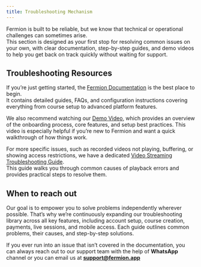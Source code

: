 ```yaml
---
title: Troubleshooting Mechanism
---
```


Fermion is built to be reliable, but we know that technical or operational challenges can sometimes arise.  
This section is designed as your first stop for resolving common issues on your own, with clear documentation, 
step-by-step guides, and demo videos to help you get back on track quickly without waiting for support.  

## Troubleshooting Resources

If you’re just getting started, the [Fermion Documentation](https://docs.fermion.app) is the best place to begin.  
It contains detailed guides, FAQs, and configuration instructions covering everything from course setup to advanced platform features.  

We also recommend watching our [Demo Video](https://www.youtube.com/watch?v=9b31PJRfuqc), which provides an overview of the onboarding process, 
core features, and setup best practices. This video is especially helpful if you’re new to Fermion and want a quick walkthrough of how things work.  

For more specific issues, such as recorded videos not playing, buffering, or showing access restrictions, 
we have a dedicated [Video Streaming Troubleshooting Guide](https://docs.fermion.app/recorded-videos/troubleshooting-playback).  
This guide walks you through common causes of playback errors and provides practical steps to resolve them.

## When to reach out

Our goal is to empower you to solve problems independently wherever possible. That’s why we’re continuously expanding our troubleshooting library across all key features, 
including account setup, course creation, payments, live sessions, and mobile access. Each guide outlines common problems, their causes, and step-by-step solutions.  

If you ever run into an issue that isn’t covered in the documentation, you can always reach out to our support team with the help of **WhatsApp** channel or you can email us at **support@fermion.app**